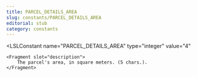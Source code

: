 ```yaml
---
title: PARCEL_DETAILS_AREA
slug: constants/PARCEL_DETAILS_AREA
editorial: stub
category: constants
---
```


<LSLConstant
	name="PARCEL_DETAILS_AREA"
	type="integer"
	value="4"
>
	<Fragment slot="description">
		The parcel's area, in square meters. (5 chars.).
	</Fragment>
</LSLConstant>
